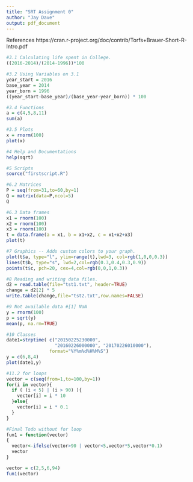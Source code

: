 ```yaml
---
title: "SRT Assignment 0"
author: "Jay Dave"
output: pdf_document
---
```

References 
https://cran.r-project.org/doc/contrib/Torfs+Brauer-Short-R-Intro.pdf
```R
#3.1 Calculating life spent in College.
((2016-2014)/(2014-1996))*100
```
```R
#3.2 Using Variables on 3.1
year_start = 2016
base_year = 2014
year_born = 1996
((year_start-base_year)/(base_year-year_born)) * 100
```
```R
#3.4 Functions
a = c(4,5,8,11)
sum(a)
```

```R

#3.5 Plots
x = rnorm(100)
plot(x)
```

```R
#4 Help and Documentations
help(sqrt)
```
```R
#5 Scripts
source("firstscript.R")
```
```R
#6.2 Matrices
P = seq(from=31,to=60,by=1)
Q = matrix(data=P,ncol=5)
Q
```
```R
#6.3 Data frames
x1 = rnorm(100)
x2 = rnorm(100)
x3 = rnorm(100)
t = data.frame(a = x1, b = x1+x2, c = x1+x2+x3)
plot(t)
```
```R
#7 Graphics -- Adds custom colors to your graph.
plot(t$a, type="l", ylim=range(t),lwd=3, col=rgb(1,0,0,0.3))
lines(t$b, type="s", lwd=2,col=rgb(0.3,0.4,0.3,0.9))
points(t$c, pch=20, cex=4,col=rgb(0,0,1,0.3))
```

```R
#8 Reading and writing data files.
d2 = read.table(file="tst1.txt", header=TRUE)
change = d2[2] * 5
write.table(change,file="tst2.txt",row.names=FALSE)
```

```R
#9 Not available data #[1] NaN
y = rnorm(100)
p = sqrt(y)
mean(p, na.rm=TRUE)
```

```R
#10 Classes
date1=strptime( c("20150225230000",
                  "20160226000000", "20170226010000"),
                format="%Y%m%d%H%M%S")
y = c(6,8,4)
plot(date1,y)
```

```R
#11.2 for loops
vector = c(seq(from=1,to=100,by=1))
for(i in vector){
  if ( (i < 5) | (i > 90) ){
    vector[i] = i * 10
  }else{
    vector[i] = i * 0.1
  }
}
```
```R
#Final Todo without for loop
fun1 = function(vector)
{
  vector<-ifelse(vector>90 | vector<5,vector*5,vector*0.1)
  vector
}

vector = c(2,5,6,94)
fun1(vector)

```
